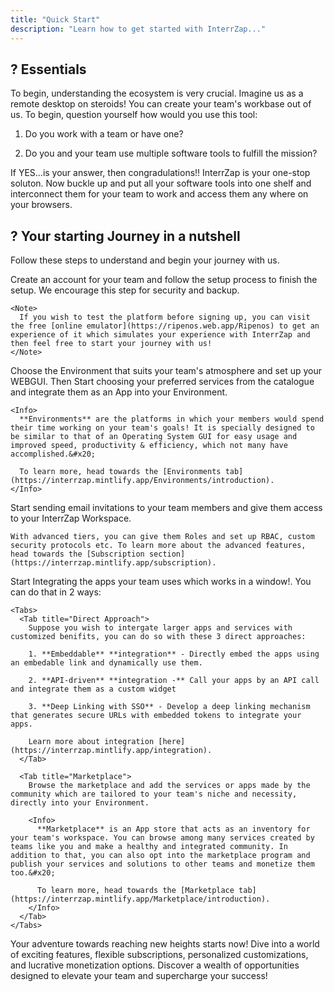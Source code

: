 ```yaml
---
title: "Quick Start"
description: "Learn how to get started with InterrZap..."
---
```


## ? Essentials

To begin, understanding the ecosystem is very crucial. Imagine us as a remote desktop on steroids! You can create your team's workbase out of us. To begin, question yourself how would you use this tool:

1. Do you work with a team or have one?

2. Do you and your team use multiple software tools to fulfill the mission?

If YES...is your answer, then congradulations!! InterrZap is your one-stop soluton. Now buckle up and put all your software tools into one shelf and interconnect them for your team to work and access them any where on your browsers.

## ? Your starting Journey in a nutshell

Follow these steps to understand and begin your journey with us.

<Steps>
  <Step title="Create an InterrZap account">
    Create an account for your team and follow the setup process to finish the setup. We encourage this step for security and backup.

    <Note>
      If you wish to test the platform before signing up, you can visit the free [online emulator](https://ripenos.web.app/Ripenos) to get an experience of it which simulates your experience with InterrZap and then feel free to start your journey with us!
    </Note>
  </Step>

  <Step title="Choose your Environment and integrate your prefered services">
    Choose the Environment that suits your team's atmosphere and set up your WEBGUI. Then Start choosing your preferred services from the catalogue and integrate them as an App into your Environment.

    <Info>
      **Environments** are the platforms in which your members would spend their time working on your team's goals! It is specially designed to be similar to that of an Operating System GUI for easy usage and improved speed, productivity & efficiency, which not many have accomplished.&#x20;

      To learn more, head towards the [Environments tab](https://interrzap.mintlify.app/Environments/introduction).
    </Info>
  </Step>

  <Step title="Invite your team members">
    Start sending email invitations to your team members and give them access to your InterrZap Workspace.&#x20;

    With advanced tiers, you can give them Roles and set up RBAC, custom security protocols etc. To learn more about the advanced features, head towards the [Subscription section](https://interrzap.mintlify.app/subscription).
  </Step>

  <Step title="Integrate apps and software services">
    Start Integrating the apps your team uses which works in a window!. You can do that in 2 ways:

    <Tabs>
      <Tab title="Direct Approach">
        Suppose you wish to intergate larger apps and services with customized benifits, you can do so with these 3 direct approaches:

        1. **Embeddable** **integration** - Directly embed the apps using an embedable link and dynamically use them.

        2. **API-driven** **integration -** Call your apps by an API call and integrate them as a custom widget

        3. **Deep Linking with SSO** - Develop a deep linking mechanism that generates secure URLs with embedded tokens to integrate your apps.

        Learn more about integration [here](https://interrzap.mintlify.app/integration).
      </Tab>

      <Tab title="Marketplace">
        Browse the marketplace and add the services or apps made by the community which are tailored to your team's niche and necessity, directly into your Environment.

        <Info>
          **Marketplace** is an App store that acts as an inventory for your team's workspace. You can browse among many services created by teams like you and make a healthy and integrated community. In addition to that, you can also opt into the marketplace program and publish your services and solutions to other teams and monetize them too.&#x20;

          To learn more, head towards the [Marketplace tab](https://interrzap.mintlify.app/Marketplace/introduction).
        </Info>
      </Tab>
    </Tabs>
  </Step>

  <Step title="Join the cruise of the Beyonder of the Internet ✨">
    Your adventure towards reaching new heights starts now! Dive into a world of exciting features, flexible subscriptions, personalized customizations, and lucrative monetization options. Discover a wealth of opportunities designed to elevate your team and supercharge your success!
  </Step>
</Steps>